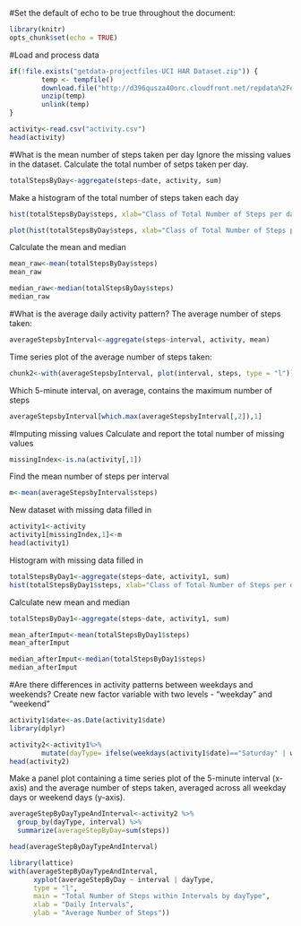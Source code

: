 #Set the default of echo to be true throughout the document:
```r
library(knitr)
opts_chunk$set(echo = TRUE)
```
#Load and process data
```r
if(!file.exists("getdata-projectfiles-UCI HAR Dataset.zip")) {
        temp <- tempfile()
        download.file("http://d396qusza40orc.cloudfront.net/repdata%2Fdata%2Factivity.zip",temp)
        unzip(temp)
        unlink(temp)
}

activity<-read.csv("activity.csv")
head(activity)
```
#What is the mean number of steps taken per day
Ignore the missing values in the dataset. Calculate the total number of setps taken per day.
```r
totalStepsByDay<-aggregate(steps~date, activity, sum)
```
Make a histogram of the total number of steps taken each day
```r
hist(totalStepsByDay$steps, xlab="Class of Total Number of Steps per day", ylab="Number of Days", main="Total Number of Steps taken each day")
```
```r
plot(hist(totalStepsByDay$steps, xlab="Class of Total Number of Steps per day", ylab="Number of Days", main="Total Number of Steps taken each day"))
```
  
Calculate the mean and median
```r
mean_raw<-mean(totalStepsByDay$steps)
mean_raw
```
```r
median_raw<-median(totalStepsByDay$steps)
median_raw
```
#What is the average daily activity pattern?
The average number of steps taken:
```r
averageStepsbyInterval<-aggregate(steps~interval, activity, mean)
```
Time series plot of the average number of steps taken:
```r
chunk2<-with(averageStepsbyInterval, plot(interval, steps, type = "l"))
```


Which 5-minute interval, on average, contains the maximum number of steps
```r
averageStepsbyInterval[which.max(averageStepsbyInterval[,2]),1]
```
#Imputing missing values
Calculate and report the total number of missing values
```r
missingIndex<-is.na(activity[,1])
```
Find the mean number of steps per interval
```r
m<-mean(averageStepsbyInterval$steps)
```
New dataset with missing data filled in
```r
activity1<-activity
activity1[missingIndex,1]<-m
head(activity1)
```
Histogram with missing data filled in
```r
totalStepsByDay1<-aggregate(steps~date, activity1, sum)
hist(totalStepsByDay1$steps, xlab="Class of Total Number of Steps per day", ylab="Number of Days", main="Number of Steps taken each day after missing values are imputed")
```
Calculate new mean and median
```r
totalStepsByDay1<-aggregate(steps~date, activity1, sum)
```
```r
mean_afterImput<-mean(totalStepsByDay1$steps)
mean_afterImput
```
```r
median_afterImput<-median(totalStepsByDay1$steps)
median_afterImput
```
#Are there differences in activity patterns between weekdays and weekends?
Create new factor variable with two levels - "weekday" and "weekend"
```r
activity1$date<-as.Date(activity1$date)
library(dplyr)
```
```r
activity2<-activity1%>%
        mutate(dayType= ifelse(weekdays(activity1$date)=="Saturday" | weekdays(activity1$date)=="Sunday", "Weekend", "Weekday"))
head(activity2)
```
Make a panel plot containing a time series plot of the 5-minute interval (x-axis) and the average number of steps taken, averaged across all weekday days or weekend days (y-axis).
```r
averageStepByDayTypeAndInterval<-activity2 %>%
  group_by(dayType, interval) %>%
  summarize(averageStepByDay=sum(steps))

head(averageStepByDayTypeAndInterval)
```
```r
library(lattice)
with(averageStepByDayTypeAndInterval, 
      xyplot(averageStepByDay ~ interval | dayType, 
      type = "l",      
      main = "Total Number of Steps within Intervals by dayType",
      xlab = "Daily Intervals",
      ylab = "Average Number of Steps"))
```

